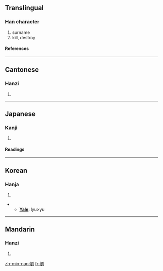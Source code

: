{{see|刘}}

==Translingual==
===Han character===
{{Han char|rad=刀|as=13|sn=15|four=7210<sub>0</sub>|canj=竹金中弓 (HCLN)}}
# surname
# kill, destroy
====References====
{{Han ref|kx=0144.390|dkj=02224|dj=0325.160|hdz=10359.040|uh=5289|ud=21129|bh=BC42|bd=48194}}
----

==Cantonese==
===Hanzi===
{{yue-hanzi|jyut=|y=lau4}}
# {{defn|Cantonese}}
----
==Japanese==
===Kanji===
{{ja-kanji|grade=|rs=刀13}}
# {{defn|Japanese}} 
====Readings====
{{ja-readings|on=[[る]] (ru), [[りゅう]] (ryū)|kun=[[ころす]] (korosu)}}
----
==Korean==
===Hanja===
{{ko-hanja|hangeul=류>유|rv=ryu>yu|mr=ryu>yu}}
# {{defn|Korean}}
** '''[[Yale]]''': lyu>yu
----
==Mandarin==
===Hanzi===
{{cmn-hanzi|sim=刘|pin=jiǎn (jian3), liú (liu2)|wg=chien<sup>3</sup>, liu<sup>2</sup>}}
# {{defn|Mandarin}}

[[zh-min-nan:劉]]
[[fr:劉]]